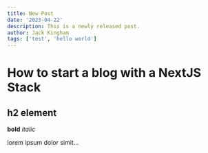 ```yaml
---
title: New Post
date: '2023-04-22'
description: This is a newly released post.
author: Jack Kingham
tags: ['test', 'hello world']
---
```

# How to start a blog with a NextJS Stack
## h2 element

**bold**
*italic*

lorem ipsum dolor simit...

